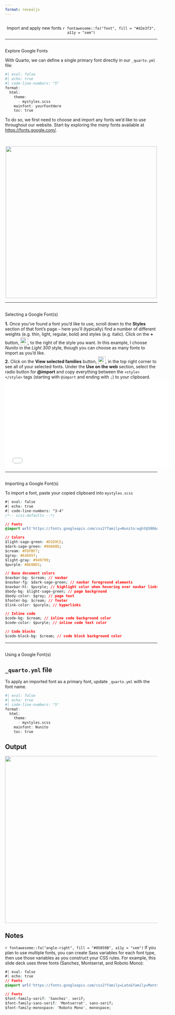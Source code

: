 ```yaml
---
format: revealjs
---
```


##  {#fonts data-menu-title="Fonts" background="#053660"}

<div class="vertical-center">
<center><div class="custom-subtitle2">Import and apply new fonts `r fontawesome::fa("font", fill = "#d2e3f3", a11y = "sem")` </div></center>
</div>

---

## {#explore-fonts data-menu-title="Explore"}

<p class="slide-title">Explore Google Fonts</p>

<div class="body-text topbr">With Quarto, we can define a single primary font directly in our `_quarto.yml` file:</div>

```r
#| eval: false
#| echo: true
#| code-line-numbers: "5"
format:
  html:
    theme: 
      - mystyles.scss
    mainfont: yourFontHere
    toc: true
```

<div class="body-text topbr bottombr">To do so, we first need to choose and import any fonts we'd like to use throughout our website. Start by exploring the *many* fonts available at <https://fonts.google.com/>.</div>

<br>

<center><img src="images/google-fonts.png" width="500"/></center>

---

## {#select-fonts data-menu-title="Select Fonts"}

<p class="slide-title">Selecting a Google Font(s)</p>

<div class="caption-text topbr bottombr">**1.** Once you've found a font you'd like to use, scroll down to the **Styles** section of that font's page -- here you'll (typically) find a number of different weights (e.g. thin, light, regular, bold) and styles (e.g. italic). Click on the **+** button, <img src="images/gf+.png" alt="" style="display: inline-block; margin: 0; position: relative; top: 3px; width:25px;height:25px;"/>, to the right of the style you want. In this example, I choose *Nunito* in the *Light 300* style, though you can choose as many fonts to import as you'd like.</div>

<div class="caption-text topbr bottombr">**2.** Click on the **View selected families** button, <img src="images/view-fonts.png" alt="" style="display: inline-block; margin: 0; position: relative; top: 3px; width:25px;height:25px;"/>, in the top right corner to see all of your selected fonts. Under the **Use on the web** section, select the radio button for **@import** and copy everything between the `<style> </style>` tags (starting with `@import` and ending with `;`) to your clipboard.</div>

<center><iframe width="550" height="290" src="images/google-fonts.gif" frameborder="0" allow="accelerometer; autoplay; encrypted-media; gyroscope; picture-in-picture" allowfullscreen></iframe></center>

---

## {#import-fonts data-menu-title="Import Fonts"}

<p class="slide-title">Importing a Google Font(s)</p>

<div class="body-text topbr bottombr">To import a font, paste your copied clipboard into `mystyles.scss`</div>

```css
#| eval: false
#| echo: true
#| code-line-numbers: "3-4"
/*-- scss:defaults --*/

// Fonts
@import url('https://fonts.googleapis.com/css2?family=Nunito:wght@300&display=swap');

// Colors
$light-sage-green: #D1D9CE;
$dark-sage-green: #98A08D;
$cream: #FDFBF7;
$gray: #64605f;
$light-gray: #949799;
$purple: #AE8BD1;

// Base document colors
$navbar-bg: $cream; // navbar
$navbar-fg: $dark-sage-green; // navbar foreground elements
$navbar-hl: $purple; // highlight color when hovering over navbar links
$body-bg: $light-sage-green; // page background 
$body-color: $gray; // page text 
$footer-bg: $cream; // footer 
$link-color: $purple; // hyperlinks 

// Inline code
$code-bg: $cream; // inline code background color
$code-color: $purple; // inline code text color

// Code blocks
$code-block-bg: $cream; // code block background color

```

---

## {#use-fonts data-menu-title="Use Fonts"}

<p class="slide-title">Using a Google Font(s)</p>

::: {.panel-tabset}
## `_quarto.yml` file
<div class="body-text topbr bottombr">To apply an imported font as a primary font, update `_quarto.yml` with the font name.</div>

```r
#| eval: false
#| echo: true
#| code-line-numbers: "5"
format:
  html:
    theme: 
      - mystyles.scss
    mainfont: Nunito
    toc: true
```

## Output

<center><img src="images/nunito.png" width="550"/></center>

## Notes
<div class="caption-text topbr bottombr">`r fontawesome::fa("angle-right", fill = "#05859B", a11y = "sem")` If you plan to use multiple fonts, you can create Sass variables for each font type, then use those variables as you construct your CSS rules. For example, this slide deck uses three fonts (Sanchez, Montserrat, and Roboto Mono):</div>

```css
#| eval: false
#| echo: true
// Fonts
@import url('https://fonts.googleapis.com/css2?family=Lato&family=Montserrat&family=Nunito+Sans:wght@200&family=Roboto+Mono:wght@300&family=Sanchez&display=swap');

// Fonts
$font-family-serif: 'Sanchez', serif; 
$font-family-sans-serif: 'Montserrat', sans-serif;
$font-family-monospace: 'Roboto Mono', monospace;
```
:::



